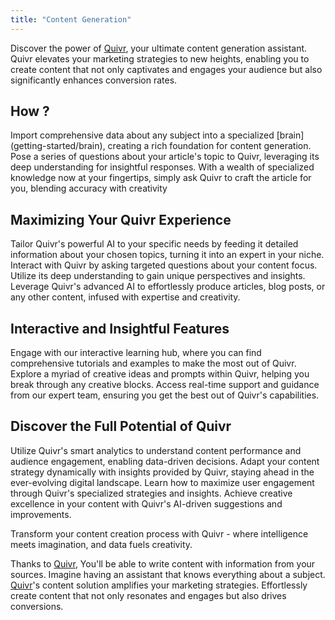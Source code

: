 ---
title: "Content Generation"
---

Discover the power of [Quivr](https://quivr.app), your ultimate content generation assistant. Quivr elevates your marketing strategies to new heights, enabling you to create content that not only captivates and engages your audience but also significantly enhances conversion rates.

## How ?
<Steps>
    <Step title="Customize Your Knowledge Base">
        Import comprehensive data about any subject into a specialized [brain](getting-started/brain), creating a rich foundation for content generation.
    </Step>
    <Step title="Interactive Querying">
        Pose a series of questions about your article's topic to Quivr, leveraging its deep understanding for insightful responses.
    </Step>
    <Step title="Effortless Content Creation">
        With a wealth of specialized knowledge now at your fingertips, simply ask Quivr to craft the article for you, blending accuracy with creativity
    </Step>
</Steps>

## Maximizing Your Quivr Experience
<Steps>
    <Step title="Customize Your Content Engine">
        Tailor Quivr's powerful AI to your specific needs by feeding it detailed information about your chosen topics, turning it into an expert in your niche.
    </Step>
    <Step title="Engage with Interactive Queries">
        Interact with Quivr by asking targeted questions about your content focus. Utilize its deep understanding to gain unique perspectives and insights.
    </Step>
    <Step title="Seamless Content Generation">
        Leverage Quivr's advanced AI to effortlessly produce articles, blog posts, or any other content, infused with expertise and creativity.
    </Step>
</Steps>

## Interactive and Insightful Features
<AccordionGroup>
    <Accordion title="Interactive Learning Hub" icon="arrows-to-circle">
        Engage with our interactive learning hub, where you can find comprehensive tutorials and examples to make the most out of Quivr.
    </Accordion>
<Accordion title="Creative Content Inspiration" icon="lightbulb">
    Explore a myriad of creative ideas and prompts within Quivr, helping you break through any creative blocks.
</Accordion>

<Accordion title="Real-Time Support and Guidance" icon="phone">
    Access real-time support and guidance from our expert team, ensuring you get the best out of Quivr's capabilities.
</Accordion>
</AccordionGroup>

## Discover the Full Potential of Quivr
<CardGroup cols={2}>
    <Card title="Smart Content Analytics" icon="graduation-cap">
        Utilize Quivr's smart analytics to understand content performance and audience engagement, enabling data-driven decisions.
    </Card>
    <Card title="Dynamic Content Adaptation" icon="creative-commons-sampling">
        Adapt your content strategy dynamically with insights provided by Quivr, staying ahead in the ever-evolving digital landscape.
    </Card>
    <Card title="User Engagement Strategies" icon="users">
        Learn how to maximize user engagement through Quivr's specialized strategies and insights.
    </Card>
    <Card title="Creative Excellence" icon="phone">
        Achieve creative excellence in your content with Quivr's AI-driven suggestions and improvements.
    </Card>
</CardGroup>

Transform your content creation process with Quivr - where intelligence meets imagination, and data fuels creativity.

Thanks to [Quivr](https://quivr.app), You'll be able to write content with information from your sources. Imagine having an assistant that knows everything about a subject. 
[Quivr](https://quivr.app)'s content solution amplifies your marketing strategies. Effortlessly create content that not only resonates and engages but also drives conversions.

<Snippet file="commercial.mdx" />